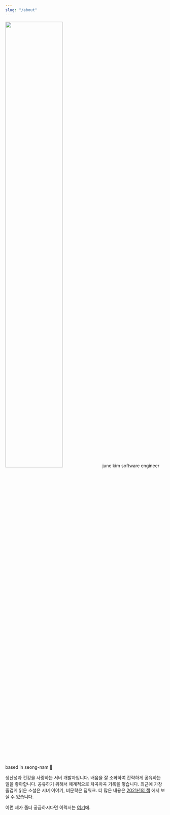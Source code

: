 ```yaml
---
slug: "/about"
---
```



<img src="banner.png" width="60%" sx={{mt:0}}/>
<Text sx={{ fontSize: [4, 5, 6], fontWeight: `bold`, color: `heading`, mt: 3, fontFamily:`Major Mono Display`}}>
  june kim

</Text>
<Text sx={{ fontSize: [2, 3, 4], color: `heading`, mt: 2, fontFamily:`Major Mono Display`}}>
  software engineer based in seong-nam 🦦
</Text>


생산성과 건강을 사랑하는 서버 개발자입니다. 배움을 잘 소화하여 간략하게 공유하는 일을 좋아합니다. 
공유하기 위해서 체계적으로 차곡차곡 기록을 쌓습니다. 
최근에 가장 즐겁게 읽은 소설은 시녀 이야기, 비문학은 딥워크.
더 많은 내용은 [2021년의 책](https://juneyr.dev/2021-books) 에서 보실 수 있습니다. 

이런 제가 좀더 궁금하시다면 이력서는 [여기](https://www.notion.so/junebuug/June-Kim-8e317ecc41104d2f951da3f421231a3e)에. 


<Title text="발표 Presentations" />

- [개발정글에 떨어진 고슴도치는 어떻게 살고 있을까](https://www.slideshare.net/junekim5030927/ss-138682097) <sub> From Dev C Seoul 'We're Ordinary IT People', March 2019</sub>

- [한번 더 나에게 질풍같은 코딩을](https://www.slideshare.net/junekim5030927/ss-85412706) <sub>GDG Campus KR 1주년 파티 '성장', December 2017 </sub>

- [우아한 테크캠프 후기 발표](https://weird-retrospective.splashthat.com/) <sub>이상한 모임 '회고는 가치가 있다', December 2017 </sub>


<Title text="커뮤니티 활동 Community Contribution" />

- 2017-2018 Djangogirls Seoul 오가나이저 

- 2018 WomenTechmakers Korea 오가나이저 

- 2020 글또 4기 멤버

- 2020 분당여성IT모임 BITWN 멤버
